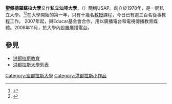 {{Infobox University 
|name = 圣佩德罗苏拉大學
|native name = Universidad de San Pedro Sula
|image    = 
|motto = 
|established = 1978
|type = [[私立大學|私立]] 
|endowment      = 
|president=  
|colors= [[藍色|藍色]]{{color box|blue}}
|city = [[圣佩德罗苏拉|圣佩德罗苏拉]]
|country = {{flagcountry|Honduras}}
|students = 
|undergrad =
|postgrad =
|staff= 
|campus = [[市區|市區]]
|mascot = 
|website= [http://www.usap.edu/ 官方網站]
}}


'''聖佩德羅蘇拉大學'''又作'''私立汕埠大學'''，（{{lang-es|Universidad de San Pedro Sula}}）簡稱USAP。創立於1978年，是一間私立大學。<ref>{{Cite web |url=http://www.mofa.gov.tw/News_Content_M_2.aspx?n=8742DCE7A2A28761&sms=491D0E5BF5F4BC36&s=3A0C24E3882DFF8D |title=存档副本 |access-date=2015-08-11 |archive-date=2016-03-08 |archive-url=https://web.archive.org/web/20160308055104/http://www.mofa.gov.tw/News_Content_M_2.aspx?n=8742DCE7A2A28761&sms=491D0E5BF5F4BC36&s=3A0C24E3882DFF8D |dead-url=no }}</ref><ref>{{Cite web |url=https://tw.news.yahoo.com/%E5%AE%8F%E9%83%BD%E6%8B%89%E6%96%AF%E5%AD%B8%E7%95%8C%E8%A8%AA%E5%8F%B0-%E5%B0%8B%E6%B1%82%E5%90%88%E4%BD%9C-043227983.html |title=存档副本 |access-date=2015-08-11 |archive-date=2020-09-29 |archive-url=https://web.archive.org/web/20200929120134/https://tw.news.yahoo.com/%E5%AE%8F%E9%83%BD%E6%8B%89%E6%96%AF%E5%AD%B8%E7%95%8C%E8%A8%AA%E5%8F%B0-%E5%B0%8B%E6%B1%82%E5%90%88%E4%BD%9C-043227983.html |dead-url=no }}</ref>在大學開始的第一年，只有十幾名[[教授|教授]]課程，今日已有逾三百名從事教程工作。
2007年起，與Educar基金會合作，用以廣播電台和電視傳播教育媒體。2008年11月，於大學內設置廣播電台。

==參見==
*[[洪都拉斯教育|洪都拉斯教育]]
*[[洪都拉斯大學列表|洪都拉斯大學列表]]


[[Category:宏都拉斯大學|Category:宏都拉斯大學]]
[[Category:洪都拉斯小作品|Category:洪都拉斯小作品]]